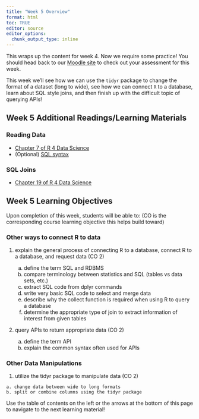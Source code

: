 ```yaml
---
title: "Week 5 Overview"
format: html
toc: TRUE
editor: source
editor_options: 
  chunk_output_type: inline
---
```


This wraps up the content for week 4. Now we require some practice! You should head back to our <a href = "https://wolfware.ncsu.edu/" target = "_blank">Moodle site</a> to check out your assessment for this week.

This week we'll see how we can use the `tidyr` package to change the format of a dataset (long to wide), see how we can connect `R` to a database, learn about SQL style joins, and then finish up with the difficult topic of querying APIs!

## Week 5 Additional Readings/Learning Materials

### Reading Data

- <a href = "https://r4ds.hadley.nz/data-import" target = "_blank">Chapter 7 of R 4 Data Science</a>
- (Optional) <a href = "https://www.w3schools.com/sql/" target = "_blank">SQL syntax</a>

### SQL Joins

- <a href = "https://r4ds.hadley.nz/joins" target = "_blank">Chapter 19 of R 4 Data Science</a>

## Week 5 Learning Objectives

Upon completion of this week, students will be able to: (CO is the corresponding course learning objective this helps build toward)

### Other ways to connect R to data

1. explain the general process of connecting R to a database, connect R to a database, and request data (CO 2)

    a. define the term SQL and RDBMS
    b. compare terminology between statistics and SQL (tables vs data sets, etc.)
    c. extract SQL code from dplyr commands
    d. write very basic SQL code to select and merge data
    e. describe why the collect function is required when using R to query a database
    f. determine the appropriate type of join to extract information of interest from given tables

2. query APIs to return appropriate data (CO 2)

    a. define the term API
    b. explain the common syntax often used for APIs

### Other Data Manipulations

1.   utilize the tidyr package to manipulate data  (CO 2)

    a. change data between wide to long formats
    b. split or combine columns using the tidyr package

Use the table of contents on the left or the arrows at the bottom of this page to navigate to the next learning material!